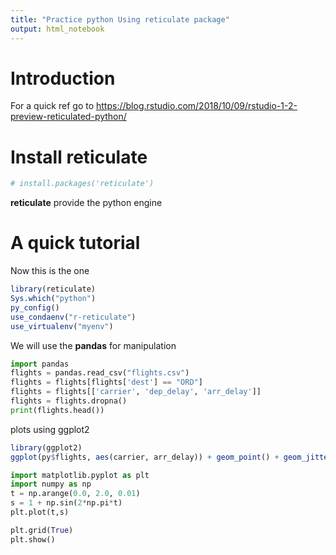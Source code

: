 ```yaml
---
title: "Practice python Using reticulate package"
output: html_notebook
---
```


# Introduction

For a quick ref go to <https://blog.rstudio.com/2018/10/09/rstudio-1-2-preview-reticulated-python/>

# Install reticulate 

```r
# install.packages('reticulate')
```

**reticulate** provide the python engine

# A quick tutorial

Now this is the one

```r
library(reticulate)
Sys.which("python")
py_config()
use_condaenv("r-reticulate")
use_virtualenv("myenv")
```

We will use the **pandas** for manipulation

```python
import pandas
flights = pandas.read_csv("flights.csv")
flights = flights[flights['dest'] == "ORD"]
flights = flights[['carrier', 'dep_delay', 'arr_delay']]
flights = flights.dropna()
print(flights.head())

```

plots using ggplot2

```r
library(ggplot2)
ggplot(py$flights, aes(carrier, arr_delay)) + geom_point() + geom_jitter()
```


```python
import matplotlib.pyplot as plt
import numpy as np
t = np.arange(0.0, 2.0, 0.01)
s = 1 + np.sin(2*np.pi*t)
plt.plot(t,s)

plt.grid(True)
plt.show()
```

